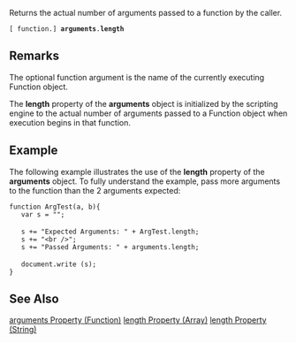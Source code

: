 Returns the actual number of arguments passed to a function by the caller.

 [ function.] '''arguments'''.'''length'''
==Remarks==
The optional function argument is the name of the currently executing Function object.

The '''length''' property of the '''arguments''' object is initialized by the scripting engine to the actual number of arguments passed to a Function object when execution begins in that function.


==Example==
The following example illustrates the use of the '''length''' property of the '''arguments''' object. To fully understand the example, pass more arguments to the function than the 2 arguments expected:

 function ArgTest(a, b){
    var s = "";
 
    s += "Expected Arguments: " + ArgTest.length;
    s += "&lt;br /&gt;";
    s += "Passed Arguments: " + arguments.length;
 
    document.write (s);
 }

==See Also==

              

              

              
[[javascript/Function/arguments|arguments Property (Function)]]
[[javascript/Array/length|length Property (Array)]]
[[javascript/String/length|length Property (String)]]
